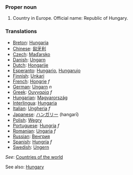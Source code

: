 ===Proper noun===
# Country in Europe. Official name: Republic of Hungary.
===Translations===
*[[Breton]]: [[Hungaria]]
*[[Chinese]]: [[匈牙利]]
*[[Czech]]: [[Maďarsko]]
*[[Danish]]: [[Ungarn]]
*[[Dutch]]: [[Hongarije]]
*[[Esperanto]]: [[Hungario]], [[Hungarujo]]
*[[Finnish]]: [[Unkari]]
*[[French]]: [[Hongrie]] ''f''
*[[German]]: [[Ungarn]] ''n''
*[[Greek]]: [[Ουγγαρία]] ''f''
*[[Hungarian]]: [[Magyarország]]
*[[Interlingua]]: [[Hungaria]]
*[[Italian]]: [[Ungheria]] ''f''
*[[Japanese]]: [[ハンガリー]] (hangarī)
*[[Polish]]: [[Węgry]]
*[[Portuguese]]: [[Hungria]] ''f''
*[[Romanian]]: [[Ungaria]] ''f''
*[[Russian]]: [[Венгрия]]
*[[Spanish]]: [[Hungría]] ''f''
*[[Swedish]]: [[Ungern]]

''See'': [[Countries of the world]]

See also: [[en:Hungary|Hungary]]